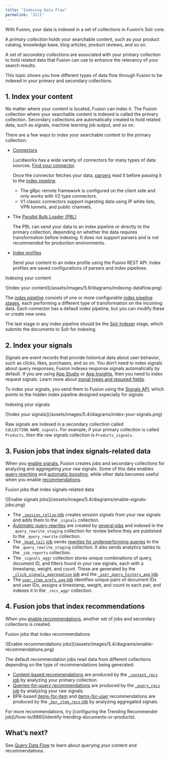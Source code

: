 ```yaml
---
title: "Indexing Data Flow"
permalink: "3211"
---
```


With Fusion, your data is indexed in a set of collections in Fusion’s Solr core.

A *primary collection* holds your searchable content, such as your product catalog, knowledge base, blog articles, product reviews, and so on.

A set of *secondary collections* are associated with your primary collection to hold related data that Fusion can use to enhance the relevancy of your search results.

This topic shows you how different types of data flow through Fusion to be indexed in your primary and secondary collections.

## 1. Index your content

No matter where your content is located, Fusion can index it. The Fusion collection where your searchable content is indexed is called the primary collection. Secondary collections are automatically created to hold related data, such as signals, machine learning job output, and so on.

There are a few ways to index your searchable content to the primary collection:

* [Connectors](/fusion-connectors/2/fusion-connectors)

  Lucidworks has a wide variety of connectors for many types of data sources. [Find your connector](/fusion-connectors/2/fusion-connectors).

  Once the connector fetches your data, [parsers](/fusion/5.9/370/parsers) read it before passing it to the [index pipeline](/fusion/5.9/162/index-pipelines).

  + The gRpc remote framework is configured on the client side and only works with V2 type connectors.
  + V1 classic connectors support ingesting data using IP white lists, VPN tunnels, and public channels.
* The [Parallel Bulk Loader (PBL)](/fusion/5.9/452/parallel-bulk-loader-pbl)

  The PBL can send your data to an index pipeline *or* directly to the primary collection, depending on whether the data requires transformation before indexing. It does not support parsers and is not recommended for production environments.
* [Index profiles](/how-to/865/import-data-with-the-rest-api#push-documents-to-fusion-using-index-profiles)

  Send your content to an index profile using the Fusion REST API. Index profiles are saved configurations of parsers and index pipelines.

Indexing your content

<Frame>![Index your content](/assets/images/5.9/diagrams/indexing-dataflow.png)</Frame>

The [index pipeline](/fusion/5.9/162/index-pipelines) consists of one or more configurable [index pipeline stages](/fusion/5.9/8799/index-pipeline-stages), each performing a different type of transformation on the incoming data. Each connector has a default index pipeline, but you can modify these or create new ones.

The last stage in any index pipeline should be the [Solr Indexer](/fusion/5.9/227/solr-indexer-stage) stage, which submits the documents to Solr for indexing.

## 2. Index your signals

Signals are event records that provide historical data about user behavior, such as clicks, likes, purchases, and so on. You don’t need to index signals about query responses; Fusion indexes response signals automatically by default. If you are using [App Studio](/fusion/5.9/963/fusion-app-studio) or [App Insights](/fusion/5.9/456/app-insights), then you need to index request signals. Learn more about [signal types and required fields](/fusion/5.9/466/signals-types-and-structures).

To index your signals, you send them to Fusion using the [Signals API](/fusion/5.9/549/signals-api), which points to the hidden index pipeline designed especially for signals.

Indexing your signals

<Frame>![Index your signals](/assets/images/5.4/diagrams/index-your-signals.png)</Frame>

Raw signals are indexed in a secondary collection called `COLLECTION_NAME_signals`. For example, if your primary collection is called `Products`, then the raw signals collection is `Products_signals`.

## 3. Fusion jobs that index signals-related data

When you [enable signals](/how-to/826/enable-or-disable-signals), Fusion creates jobs and secondary collections for analyzing and aggregating your raw signals. Some of this data enables [query rewriting](/fusion/5.9/489/query-rewriting) and [automatic boosting](/fusion/5.9/483/boost-with-signals), while other data becomes useful when you enable [recommendations](/fusion/5.9/3241/recommendations).

Fusion jobs that index signals-related data

<Frame>![Enable signals jobs](/assets/images/5.4/diagrams/enable-signals-jobs.png)</Frame>

* The [`_session_rollup` job](/fusion/5.9/585/built-in-sql-aggregation-jobs#collection_session_rollup) creates session signals from your raw signals and adds them to the `_signals` collection.
* [Automatic query rewrites](/fusion/5.9/489/query-rewriting) are created by [several jobs](/fusion/5.9/489/query-rewriting#spark-jobs) and indexed in the `_query_rewrite_staging` collection for review before they are published to the `_query_rewrite` collection.
* The [`_head_tail` job](/fusion/5.9/552/head-tail-analysis-jobs) sends [rewrites for underperforming queries](/fusion/5.9/489/query-rewriting#head-tail) to the the `_query_rewrite_staging` collection. It also sends analytics tables to the `_job_reports` collection.
* The `_signals_aggr` collection stores unique combinations of query, document ID, and filters found in your raw signals, each with a timestamp, weight, and count. These are generated by the [`_click_signals_aggregation` job](/fusion/5.9/590/aggregation-jobs) and the [`_user_query_history_agg` job](/fusion/5.9/585/built-in-sql-aggregation-jobs#history).
* The [`user_item_prefs_agg` job](/fusion/5.9/585/built-in-sql-aggregation-jobs#prefs) identifies unique pairs of document IDs and user IDs, assigns a timestamp, weight, and count to each pair, and indexes it in the `_recs_aggr` collection.

## 4. Fusion jobs that index recommendations

When you [enable recommendations](/fusion/5.9/480/getting-started-with-recommendations-and-boosting#enable-recommendations), another set of jobs and secondary collections is created.

Fusion jobs that index recommendations

<Frame>![Enable recommendations jobs](/assets/images/5.4/diagrams/enable-recommendations.png)</Frame>

The default recommendation jobs read data from different collections depending on the type of recommendations being generated:

* [Content-based recommendations](/fusion/5.9/476/items-for-item-recommendations#content-based-items-for-item-recommendations) are produced by the [`_content_recs` job](/fusion/5.9/8807/content-based-recommender-jobs-experimental) by analyzing your primary collection.
* [Queries-for-query recommendations](/fusion/5.9/479/queries-for-query-recommendations) are produced by the [`_query_recs` job](/fusion/5.9/8802/query-to-query-session-based-similarity-jobs) by analyzing your raw signals.
* BPR-based [items-for-item](/fusion/5.9/476/items-for-item-recommendations#collaborative-items-for-item-recommendations) and [items-for-user](/fusion/5.9/477/items-for-user-recommendations) recommendations are produced by the [`_bpr_item_recs` job](/fusion/5.9/8805/bpr-recommender-jobs) by analyzing aggregated signals.

<Tip>
For more recommendations, try [configuring the Trending Recommender job](/how-to/8860/identify-trending-documents-or-products).
</Tip>

## What’s next?

See [Query Data Flow](/fusion/5.9/3215/query-data-flow) to learn about querying your content and recommendations.